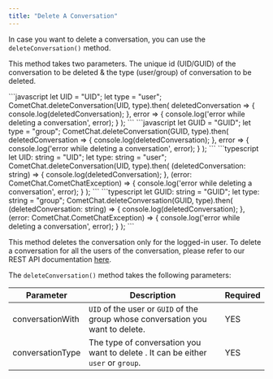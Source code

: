 ```yaml
---
title: "Delete A Conversation"
---
```




In case you want to delete a conversation, you can use the `deleteConversation()` method.

This method takes two parameters. The unique id (UID/GUID) of the conversation to be deleted & the type (user/group) of conversation to be deleted.

<Tabs>
<Tab title="Delete User Conversation">
```javascript
let UID = "UID";
let type = "user";
CometChat.deleteConversation(UID, type).then(
  deletedConversation => {
      console.log(deletedConversation);
  }, error => {
      console.log('error while deleting a conversation', error);
  }
);
```

</Tab>

<Tab title="Delete Group Conversation">
```javascript
let GUID = "GUID";
let type = "group";
CometChat.deleteConversation(GUID, type).then(
  deletedConversation => {
      console.log(deletedConversation);
  }, error => {
      console.log('error while deleting a conversation', error);
  }
);
```

</Tab>

<Tab title="Delete User Conversation (Typescript)">
```typescript
let UID: string = "UID";
let type: string = "user";
CometChat.deleteConversation(UID, type).then(
  (deletedConversation: string) => {
      console.log(deletedConversation);
  }, (error: CometChat.CometChatException) => {
      console.log('error while deleting a conversation', error);
  }
);
```

</Tab>

<Tab title="Delete Group Conversation (Typescript)">
```typescript
let GUID: string = "GUID";
let type: string = "group";
CometChat.deleteConversation(GUID, type).then(
  (deletedConversation: string) => {
      console.log(deletedConversation);
  }, (error: CometChat.CometChatException) => {
      console.log('error while deleting a conversation', error);
  }
);
```

</Tab>

</Tabs>

This method deletes the conversation only for the logged-in user. To delete a conversation for all the users of the conversation, please refer to our REST API documentation [here](https://api-explorer.cometchat.com/reference/deletes-conversation).

The `deleteConversation()` method takes the following parameters:

| Parameter        | Description                                                                       | Required |
| ---------------- | --------------------------------------------------------------------------------- | -------- |
| conversationWith | `UID` of the user or `GUID` of the group whose conversation you want to delete.   | YES      |
| conversationType | The type of conversation you want to delete . It can be either `user` or `group`. | YES      |
